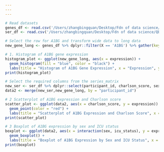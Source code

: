 ```yaml
---
---
---
```


```r
# Read datasets
genes_df <- read.csv('/Users/zhangbingquan/Desktop/Fdn of data science/QBS103_GSE157103_genes.csv')
ser_df <- read.csv('/Users/zhangbingquan/Desktop/Fdn of data science/QBS103_GSE157103_series_matrix.csv')

# Select the row for A1BG and transform wide data to long data
new_gene_long <- genes_df %>% dplyr::filter(X == 'A1BG') %>% gather(key = 'participant_id', value = 'expression', -X)

# 1. Histogram of A1BG gene expression
histogram_plot <- ggplot(new_gene_long, aes(x = expression)) +
  geom_histogram(fill = "blue", color = "black") +
  labs(title = "Histogram of A1BG Gene Expression", x = "Expression", y = "Frequency")
print(histogram_plot)
```

```r
# Select the required columns from the series_matrix
new_ser <- ser_df %>% dplyr::select(participant_id, charlson_score, sex, icu_status)
data2 <- merge(new_ser,new_gene_long, by = "participant_id")

# 2 Scatterplot of A1BG expression and Charlson score
scatter_plot <- ggplot(data2, aes(x = charlson_score, y = expression)) +
  geom_point(color = "red") +
  labs(title = "Scatterplot of A1BG Expression and Charlson Score", x = "Charlson Score", y = "Expression")
print(scatter_plot)
```

```r
# 3 Boxplot of A1BG expression by sex and ICU status
boxplot <- ggplot(data2, aes(x = interaction(sex, icu_status), y = expression, fill = icu_status)) +
  geom_boxplot() +
  labs(title = "Boxplot of A1BG Expression by Sex and ICU Status", x = "Sex and ICU Status", y = "Expression")
print(boxplot)
```
